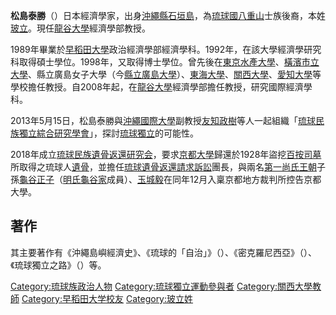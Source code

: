 {{japanese|japanese=松島 泰勝|kana=まつしま やすかつ|romaji=Matsushima Yasukatsu}}
'''松島泰勝'''（{{bd|1963年|4月|||catIdx=M}}）日本經濟學家，出身[[沖繩縣|沖繩縣]][[石垣島|石垣島]]，為[[琉球國|琉球國]][[八重山|八重山]]士族後裔，本姓[[玻立姓|玻立]]。現任[[龍谷大學|龍谷大學]]經濟學部教授。

1989年畢業於[[早稻田大學|早稻田大學]]政治經濟學部經濟學科。1992年，在該大學經濟學研究科取得碩士學位。1998年，又取得博士學位。曾先後在[[東京水產大學|東京水產大學]]、[[橫濱市立大學|橫濱市立大學]]、縣立廣島女子大學（今[[縣立廣島大學|縣立廣島大學]]）、[[東海大學_(日本)|東海大學]]、[[關西大學|關西大學]]、[[愛知大學|愛知大學]]等學校擔任教授。自2008年起，在[[龍谷大學|龍谷大學]]經濟學部擔任教授，研究國際經濟學科。

2013年5月15日，松島泰勝與[[沖繩國際大學|沖繩國際大學]]副教授[[友知政樹|友知政樹]]等人一起組織「[[琉球民族獨立綜合研究學會|琉球民族獨立綜合研究學會]]」，探討[[琉球獨立|琉球獨立]]的可能性。

2018年成立[[琉球民族遺骨返還研究会|琉球民族遺骨返還研究会]]，要求[[京都大學|京都大學]]歸還於1928年盜挖[[百按司墓|百按司墓]]所取得之琉球人[[骸骨|遺骨]]，並擔任[[琉球遺骨返還請求訴訟|琉球遺骨返還請求訴訟]]團長，與兩名[[第一尚氏王朝|第一尚氏王朝]]子孫[[龜谷正子|龜谷正子]]（[[明氏龜谷家|明氏龜谷家]]成員）、[[玉城毅|玉城毅]]在同年12月入稟京都地方裁判所控告京都大學。
==著作==
其主要著作有《沖繩島嶼經濟史》、《琉球的「自治」》（{{lang|ja|琉球の「自治」}}）、《密克羅尼西亞》（{{lang|ja|ミクロネシア}}）、《琉球獨立之路》（{{lang|ja|琉球独立への道}}）等。
{{DEFAULTSORT:Matsushima Yasukatsu}}
[[Category:琉球族政治人物|Category:琉球族政治人物]]
[[Category:琉球獨立運動參與者|Category:琉球獨立運動參與者]]
[[Category:關西大學教師|Category:關西大學教師]]
[[Category:早稻田大学校友|Category:早稻田大学校友]]
[[Category:玻立姓|Category:玻立姓]]
